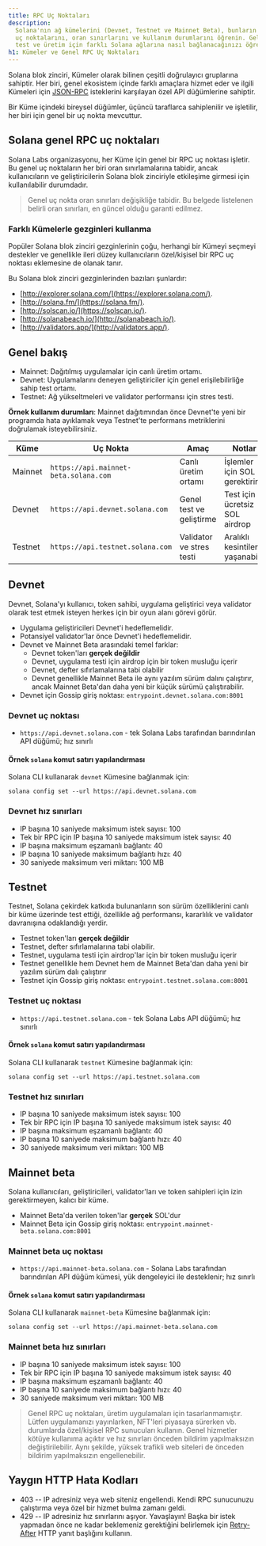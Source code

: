 ```yaml
---
title: RPC Uç Noktaları
description:
  Solana'nın ağ kümelerini (Devnet, Testnet ve Mainnet Beta), bunların genel RPC
  uç noktalarını, oran sınırlarını ve kullanım durumlarını öğrenin. Geliştirme,
  test ve üretim için farklı Solana ağlarına nasıl bağlanacağınızı öğrenin.
h1: Kümeler ve Genel RPC Uç Noktaları
---
```


Solana blok zinciri, Kümeler olarak bilinen çeşitli doğrulayıcı gruplarına
sahiptir. Her biri, genel ekosistem içinde farklı amaçlara hizmet eder ve ilgili
Kümeleri için [JSON-RPC](/docs/rpc/) isteklerini karşılayan özel API düğümlerine
sahiptir.

Bir Küme içindeki bireysel düğümler, üçüncü taraflarca sahiplenilir ve
işletilir, her biri için genel bir uç nokta mevcuttur.

## Solana genel RPC uç noktaları

Solana Labs organizasyonu, her Küme için genel bir RPC uç noktası işletir. Bu
genel uç noktaların her biri oran sınırlamalarına tabidir, ancak kullanıcıların
ve geliştiricilerin Solana blok zinciriyle etkileşime girmesi için
kullanılabilir durumdadır.

> Genel uç nokta oran sınırları değişikliğe tabidir. Bu belgede listelenen
> belirli oran sınırları, en güncel olduğu garanti edilmez.

### Farklı Kümelerle gezginleri kullanma

Popüler Solana blok zinciri gezginlerinin çoğu, herhangi bir Kümeyi seçmeyi
destekler ve genellikle ileri düzey kullanıcıların özel/kişisel bir RPC uç
noktası eklemesine de olanak tanır.

Bu Solana blok zinciri gezginlerinden bazıları şunlardır:

- [http://explorer.solana.com/](https://explorer.solana.com/).
- [http://solana.fm/](https://solana.fm/).
- [http://solscan.io/](https://solscan.io/).
- [http://solanabeach.io/](http://solanabeach.io/).
- [http://validators.app/](http://validators.app/).

## Genel bakış

- Mainnet: Dağıtılmış uygulamalar için canlı üretim ortamı.
- Devnet: Uygulamalarını deneyen geliştiriciler için genel erişilebilirliğe
  sahip test ortamı.
- Testnet: Ağ yükseltmeleri ve validator performansı için stres testi.

**Örnek kullanım durumları**: Mainnet dağıtımından önce Devnet'te yeni bir
programda hata ayıklamak veya Testnet'te performans metriklerini doğrulamak
isteyebilirsiniz.

| **Küme** | **Uç Nokta**                          | **Amaç**                 | **Notlar**                      |
| -------- | ------------------------------------- | ------------------------ | ------------------------------- |
| Mainnet  | `https://api.mainnet-beta.solana.com` | Canlı üretim ortamı      | İşlemler için SOL gerektirir    |
| Devnet   | `https://api.devnet.solana.com`       | Genel test ve geliştirme | Test için ücretsiz SOL airdrop  |
| Testnet  | `https://api.testnet.solana.com`      | Validator ve stres testi | Aralıklı kesintiler yaşanabilir |

## Devnet

Devnet, Solana'yı kullanıcı, token sahibi, uygulama geliştirici veya validator
olarak test etmek isteyen herkes için bir oyun alanı görevi görür.

- Uygulama geliştiricileri Devnet'i hedeflemelidir.
- Potansiyel validator'lar önce Devnet'i hedeflemelidir.
- Devnet ve Mainnet Beta arasındaki temel farklar:
  - Devnet token'ları **gerçek değildir**
  - Devnet, uygulama testi için airdrop için bir token musluğu içerir
  - Devnet, defter sıfırlamalarına tabi olabilir
  - Devnet genellikle Mainnet Beta ile aynı yazılım sürüm dalını çalıştırır,
    ancak Mainnet Beta'dan daha yeni bir küçük sürümü çalıştırabilir.
- Devnet için Gossip giriş noktası: `entrypoint.devnet.solana.com:8001`

### Devnet uç noktası

- `https://api.devnet.solana.com` - tek Solana Labs tarafından barındırılan API
  düğümü; hız sınırlı

#### Örnek `solana` komut satırı yapılandırması

Solana CLI kullanarak `devnet` Kümesine bağlanmak için:

```shell
solana config set --url https://api.devnet.solana.com
```

### Devnet hız sınırları

- IP başına 10 saniyede maksimum istek sayısı: 100
- Tek bir RPC için IP başına 10 saniyede maksimum istek sayısı: 40
- IP başına maksimum eşzamanlı bağlantı: 40
- IP başına 10 saniyede maksimum bağlantı hızı: 40
- 30 saniyede maksimum veri miktarı: 100 MB

## Testnet

Testnet, Solana çekirdek katkıda bulunanların son sürüm özelliklerini canlı bir
küme üzerinde test ettiği, özellikle ağ performansı, kararlılık ve validator
davranışına odaklandığı yerdir.

- Testnet token'ları **gerçek değildir**
- Testnet, defter sıfırlamalarına tabi olabilir.
- Testnet, uygulama testi için airdrop'lar için bir token musluğu içerir
- Testnet genellikle hem Devnet hem de Mainnet Beta'dan daha yeni bir yazılım
  sürüm dalı çalıştırır
- Testnet için Gossip giriş noktası: `entrypoint.testnet.solana.com:8001`

### Testnet uç noktası

- `https://api.testnet.solana.com` - tek Solana Labs API düğümü; hız sınırlı

#### Örnek `solana` komut satırı yapılandırması

Solana CLI kullanarak `testnet` Kümesine bağlanmak için:

```shell
solana config set --url https://api.testnet.solana.com
```

### Testnet hız sınırları

- IP başına 10 saniyede maksimum istek sayısı: 100
- Tek bir RPC için IP başına 10 saniyede maksimum istek sayısı: 40
- IP başına maksimum eşzamanlı bağlantı: 40
- IP başına 10 saniyede maksimum bağlantı hızı: 40
- 30 saniyede maksimum veri miktarı: 100 MB

## Mainnet beta

Solana kullanıcıları, geliştiricileri, validator'ları ve token sahipleri için
izin gerektirmeyen, kalıcı bir küme.

- Mainnet Beta'da verilen token'lar **gerçek** SOL'dur
- Mainnet Beta için Gossip giriş noktası:
  `entrypoint.mainnet-beta.solana.com:8001`

### Mainnet beta uç noktası

- `https://api.mainnet-beta.solana.com` - Solana Labs tarafından barındırılan
  API düğüm kümesi, yük dengeleyici ile desteklenir; hız sınırlı

#### Örnek `solana` komut satırı yapılandırması

Solana CLI kullanarak `mainnet-beta` Kümesine bağlanmak için:

```shell
solana config set --url https://api.mainnet-beta.solana.com
```

### Mainnet beta hız sınırları

- IP başına 10 saniyede maksimum istek sayısı: 100
- Tek bir RPC için IP başına 10 saniyede maksimum istek sayısı: 40
- IP başına maksimum eşzamanlı bağlantı: 40
- IP başına 10 saniyede maksimum bağlantı hızı: 40
- 30 saniyede maksimum veri miktarı: 100 MB

> Genel RPC uç noktaları, üretim uygulamaları için tasarlanmamıştır. Lütfen
> uygulamanızı yayınlarken, NFT'leri piyasaya sürerken vb. durumlarda
> özel/kişisel RPC sunucuları kullanın. Genel hizmetler kötüye kullanıma açıktır
> ve hız sınırları önceden bildirim yapılmaksızın değiştirilebilir. Aynı
> şekilde, yüksek trafikli web siteleri de önceden bildirim yapılmaksızın
> engellenebilir.

## Yaygın HTTP Hata Kodları

- 403 -- IP adresiniz veya web siteniz engellendi. Kendi RPC sunucunuzu
  çalıştırma veya özel bir hizmet bulma zamanı geldi.
- 429 -- IP adresiniz hız sınırlarını aşıyor. Yavaşlayın! Başka bir istek
  yapmadan önce ne kadar beklemeniz gerektiğini belirlemek için
  [Retry-After](https://developer.mozilla.org/en-US/docs/Web/HTTP/Headers/Retry-After)
  HTTP yanıt başlığını kullanın.
